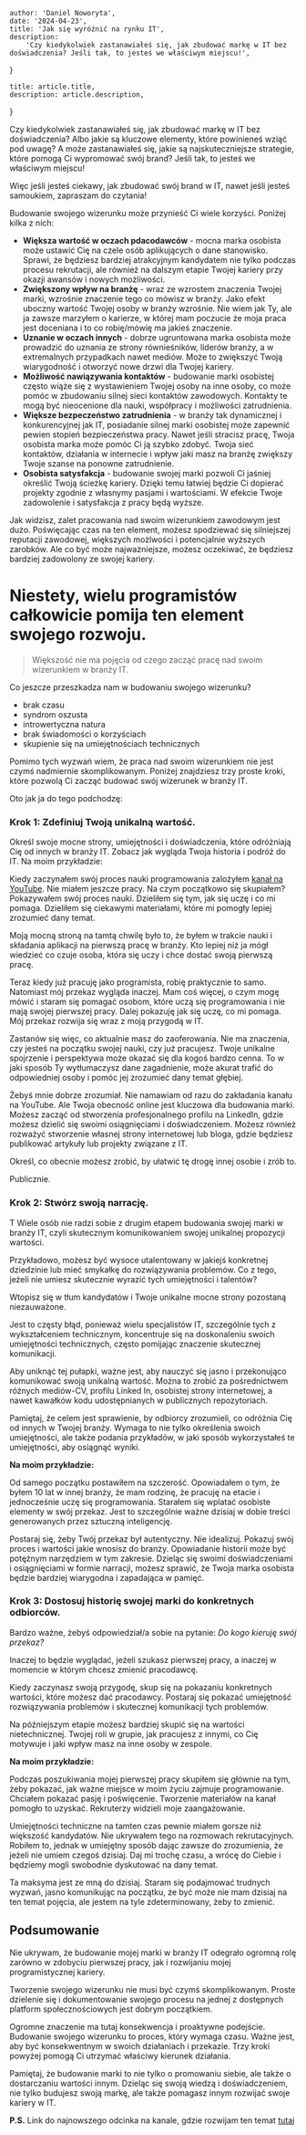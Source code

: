 
    author: 'Daniel Noworyta',
    date: '2024-04-23',
    title: 'Jak się wyróżnić na rynku IT',
    description:
        'Czy kiedykolwiek zastanawiałeś się, jak zbudować markę w IT bez doświadczenia? Jeśli tak, to jesteś we właściwym miejscu!',
}

    title: article.title,
    description: article.description,
}


Czy kiedykolwiek zastanawiałeś się, jak zbudować markę w IT bez doświadczenia? Albo jakie są kluczowe elementy, które powinieneś wziąć pod uwagę? A może zastanawiałeś się, jakie są najskuteczniejsze strategie, które pomogą Ci wypromować swój brand? Jeśli tak, to jesteś we właściwym miejscu!

Więc jeśli jesteś ciekawy, jak zbudować swój brand w IT, nawet jeśli jesteś samoukiem, zapraszam do czytania!

Budowanie swojego wizerunku może przynieść Ci wiele korzyści. Poniżej kilka z nich:
- **Większa wartość w oczach pdacodawców** - mocna marka osobista może ustawić Cię na czele osób aplikujących o dane stanowisko. Sprawi, że będziesz bardziej atrakcyjnym kandydatem nie tylko podczas procesu rekrutacji, ale również na dalszym etapie Twojej kariery przy okazji awansów i nowych możliwości.
- **Zwiększony wpływ na branżę** - wraz ze wzrostem znaczenia Twojej marki, wzrośnie znaczenie tego co mówisz w branży. Jako efekt uboczny wartość Twojej osoby w branży wzrośnie. Nie wiem jak Ty, ale ja zawsze marzyłem o karierze, w której mam poczucie że moja praca jest doceniana i to co robię/mówię ma jakieś znaczenie.
- **Uznanie w oczach innych** - dobrze ugruntowana marka osobista może prowadzić do uznania ze strony równieśników, liderów branży, a w extremalnych przypadkach nawet mediów. Może to zwiększyć Twoją wiarygodność i otworzyć nowe drzwi dla Twojej kariery.
- **Możliwość nawiązywania kontaktów** - budowanie marki osobistej często wiąże się z wystawieniem Twojej osoby na inne osoby, co może pomóc w zbudowaniu silnej sieci kontaktów zawodowych. Kontakty te mogą być nieocenione dla nauki, współpracy i możliwości zatrudnienia.
- **Większe bezpeczeństwo zatrudnienia** - w branży tak dynamicznej i konkurencyjnej jak IT, posiadanie silnej marki osobistej może zapewnić pewien stopień bezpieczeństwa pracy. Nawet jeśli stracisz pracę, Twoja osobista marka może pomóc Ci ją szybko zdobyć. Twoja sieć kontaktów, działania w internecie i wpływ jaki masz na branżę zwiększy Twoje szanse na ponowne zatrudnienie.
- **Osobista satysfakcja** - budowanie swojej marki pozwoli Ci jaśniej określić Twoją ścieżkę kariery. Dzięki temu łatwiej będzie Ci dopierać projekty zgodnie z własnymy pasjami i wartościami. W efekcie Twoje zadowolenie i satysfakcja z pracy będą wyższe.

Jak widzisz, zalet pracowania nad swoim wizerunkiem zawodowym jest dużo. Poświęcając czas na ten element, możesz spodziewać się silniejszej reputacji zawodowej, większych możlwości i potencjalnie wyższych zarobków. Ale co być może najważniejsze, możesz oczekiwać, że będziesz bardziej zadowolony ze swojej kariery.

# Niestety, wielu programistów całkowicie pomija ten element swojego rozwoju.

> Większość nie ma pojęcia od czego zacząć pracę nad swoim wizerunkiem w branży IT.

Co jeszcze przeszkadza nam w budowaniu swojego wizerunku?

- brak czasu
- syndrom oszusta
- introwertyczna natura
- brak świadomości o korzyściach
- skupienie się na umiejętnościach technicznych

Pomimo tych wyzwań wiem, że praca nad swoim wizerunkiem nie jest czymś nadmiernie skomplikowanym. Poniżej znajdziesz trzy proste kroki, które pozwolą Ci zacząć budować swój wizerunek w branży IT.

Oto jak ja do tego podchodzę:

### Krok 1: Zdefiniuj Twoją unikalną wartość.

Określ swoje mocne strony, umiejętności i doświadczenia, które odróżniają Cię od innych w branży IT. Zobacz jak wygląda Twoja historia i podróż do IT. Na moim przykładzie:

Kiedy zaczynałem swój proces nauki programowania zalożyłem [kanał na YouTube](https://youtube.com/c/danielnoworyta). Nie miałem jeszcze pracy. Na czym początkowo się skupiałem? Pokazywałem swój proces nauki. Dzieliłem się tym, jak się uczę i co mi pomaga. Dzieliłem się ciekawymi materiałami, które mi pomogły lepiej zrozumieć dany temat.

Moją mocną stroną na tamtą chwilę było to, że byłem w trakcie nauki i składania aplikacji na pierwszą pracę w branży. Kto lepiej niż ja mógł wiedzieć co czuje osoba, która się uczy i chce dostać swoją pierwszą pracę.

Teraz kiedy już pracuję jako programista, robię praktycznie to samo. Natomiast mój przekaz wygląda inaczej. Mam coś więcej, o czym mogę mówić i staram się pomagać osobom, które uczą się programowania i nie mają swojej pierwszej pracy. Dalej pokazuję jak się uczę, co mi pomaga. Mój przekaz rozwija się wraz z moją przygodą w IT.

Zastanów się więc, co aktualnie masz do zaoferowania. Nie ma znaczenia, czy jesteś na początku swojej nauki, czy już pracujesz. Twoje unikalne spojrzenie i perspektywa może okazać się dla kogoś bardzo cenna. To w jaki sposób Ty wytłumaczysz dane zagadnienie, może akurat trafić do odpowiedniej osoby i pomóc jej zrozumieć dany temat głębiej.

Żebyś mnie dobrze zrozumiał. Nie namawiam od razu do zakładania kanału na YouTube. Ale Twoja obecność online jest kluczowa dla budowania marki. Możesz zacząć od stworzenia profesjonalnego profilu na LinkedIn, gdzie możesz dzielić się swoimi osiągnięciami i doświadczeniem. Możesz również rozważyć stworzenie własnej strony internetowej lub bloga, gdzie będziesz publikować artykuły lub projekty związane z IT.

Określ, co obecnie możesz zrobić, by ułatwić tę drogę innej osobie i zrób to.

Publicznie.

### Krok 2: Stwórz swoją narrację.

T Wiele osób nie radzi sobie z drugim etapem budowania swojej marki w branży IT, czyli skutecznym komunikowaniem swojej unikalnej propozycji wartości.

Przykładowo, możesz być wysoce utalentowany w jakiejś konkretnej dziedzinie lub mieć smykałkę do rozwiązywania problemów. Co z tego, jeżeli nie umiesz skutecznie wyrazić tych umiejętności i talentów?

Wtopisz się w tłum kandydatów i Twoje unikalne mocne strony pozostaną niezauważone.

Jest to częsty błąd, ponieważ wielu specjalistów IT, szczególnie tych z wykształceniem technicznym, koncentruje się na doskonaleniu swoich umiejętności technicznych, często pomijając znaczenie skutecznej komunikacji.

Aby uniknąć tej pułapki, ważne jest, aby nauczyć się jasno i przekonująco komunikować swoją unikalną wartość. Można to zrobić za pośrednictwem różnych mediów-CV, profilu Linked In, osobistej strony internetowej, a nawet kawałków kodu udostępnianych w publicznych repozytoriach.

Pamiętaj, że celem jest sprawienie, by odbiorcy zrozumieli, co odróżnia Cię od innych w Twojej branży. Wymaga to nie tylko określenia swoich umiejętności, ale także podania przykładów, w jaki sposób wykorzystałeś te umiejętności, aby osiągnąć wyniki.

**Na moim przykładzie:**

Od samego początku postawiłem na szczerość. Opowiadałem o tym, że byłem 10 lat w innej branży, że mam rodzinę, że pracuję na etacie i jednocześnie uczę się programowania. Starałem się wplatać osobiste elementy w swój przekaz. Jest to szczególnie ważne dzisiaj w dobie treści generowanych przez sztuczną inteligencję.

Postaraj się, żeby Twój przekaz był autentyczny. Nie idealizuj. Pokazuj swój proces i wartości jakie wnosisz do branży. Opowiadanie historii może być potężnym narzędziem w tym zakresie. Dzieląc się swoimi doświadczeniami i osiągnięciami w formie narracji, możesz sprawić, że Twoja marka osobista będzie bardziej wiarygodna i zapadająca w pamięć.

### Krok 3: Dostosuj historię swojej marki do konkretnych odbiorców.

Bardzo ważne, żebyś odpowiedział/a sobie na pytanie: *Do kogo kieruję swój przekaz?*

Inaczej to będzie wyglądać, jeżeli szukasz pierwszej pracy, a inaczej w momencie w którym chcesz zmienić pracodawcę.

Kiedy zaczynasz swoją przygodę, skup się na pokazaniu konkretnych wartości, które możesz dać pracodawcy. Postaraj się pokazać umiejętność rozwiązywania problemów i skutecznej komunikacji tych problemów.

Na późniejszym etapie możesz bardziej skupić się na wartości nietechnicznej. Twojej roli w grupie, jak pracujesz z innymi, co Cię motywuje i jaki wpływ masz na inne osoby w zespole.

**Na moim przykładzie:**

Podczas poszukiwania mojej pierwszej pracy skupiłem się głównie na tym, żeby pokazać, jak ważne miejsce w moim życiu zajmuje programowanie. Chciałem pokazać pasję i poświęcenie. Tworzenie materiałów na kanał pomogło to uzyskać. Rekruterzy widzieli moje zaangażowanie.

Umiejętności techniczne na tamten czas pewnie miałem gorsze niż większość kandydatów. Nie ukrywałem tego na rozmowach rekrutacyjnych. Robiłem to, jednak w umiejętny sposób dając zawsze do zrozumienia, że jeżeli nie umiem czegoś dzisiaj. Daj mi trochę czasu, a wrócę do Ciebie i będziemy mogli swobodnie dyskutować na dany temat.

Ta maksyma jest ze mną do dzisiaj. Staram się podajmować trudnych wyzwań, jasno komunikując na początku, że być może nie mam dzisiaj na ten temat pojęcia, ale jestem na tyle zdeterminowany, żeby to zmienić.

## Podsumowanie

Nie ukrywam, że budowanie mojej marki w branży IT odegrało ogromną rolę zarówno w zdobyciu pierwszej pracy, jak i rozwijaniu mojej programistycznej kariery.

Tworzenie swojego wizerunku nie musi być czymś skomplikowanym. Proste dzielenie się i dokumentowanie swojego procesu na jednej z dostępnych platform społecznościowych jest dobrym początkiem.

Ogromne znaczenie ma tutaj konsekwencja i proaktywne podejście. Budowanie swojego wizerunku to proces, który wymaga czasu. Ważne jest, aby być konsekwentnym w swoich działaniach i przekazie. Trzy kroki powyżej pomogą Ci utrzymać właściwy kierunek działania.

Pamiętaj, że budowanie marki to nie tylko o promowaniu siebie, ale także o dostarczaniu wartości innym. Dzieląc się swoją wiedzą i doświadczeniem, nie tylko budujesz swoją markę, ale także pomagasz innym rozwijać swoje kariery w IT.

**P.S.** Link do najnowszego odcinka na kanale, gdzie rozwijam ten temat [tutaj](https://youtu.be/KweLvhlrb5U)

